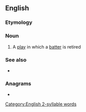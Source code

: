 {{also|put-out|put out}}
==English==

===Etymology===
{{compound|en|put|out}}

===Noun===
{{en-noun}}

# {{lb|en|baseball}} A [[play]] in which a [[batter]] is retired

===See also===
* {{l|en|put out}}

===Anagrams===
* {{anagrams|en|output}}

[[Category:English 2-syllable words]]